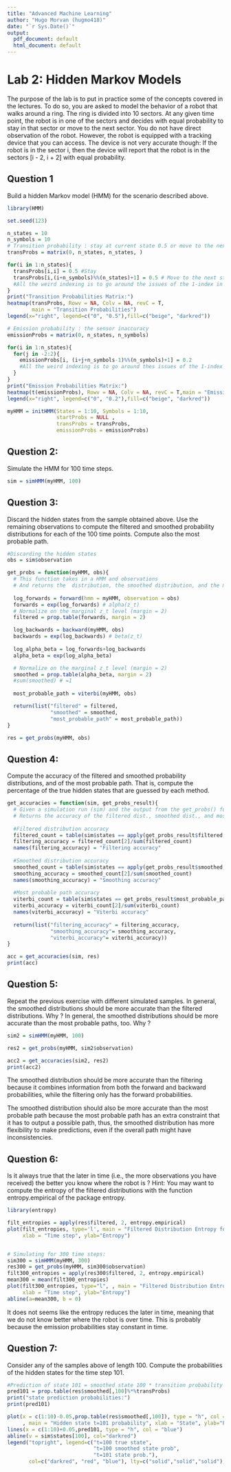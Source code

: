 ```yaml
---
title: "Advanced Machine Learning"
author: "Hugo Morvan (hugmo418)"
date: "`r Sys.Date()`"
output:
  pdf_document: default
  html_document: default
---
```


# Lab 2: Hidden Markov Models

The purpose of the lab is to put in practice some of the concepts covered in the lectures. To do so, you are asked to model the behavior of a robot that walks around a ring. The ring is divided into 10 sectors. At any given time point, the robot is in one of the sectors and decides with equal probability to stay in that sector or move to the next sector. You do not have direct observation of the robot. However, the robot is equipped with a tracking device that you can access. The device is not very accurate though: If the robot is in the sector i, then the device will report that the robot is in the sectors [i - 2, i + 2] with equal probability.

## Question 1 

Build a hidden Markov model (HMM) for the scenario described above.

```r
library(HMM)

set.seed(123)

n_states = 10
n_symbols = 10
# Transition probability : stay at current state 0.5 or move to the next
transProbs = matrix(0, n_states, n_states, )

for(i in 1:n_states){
  transProbs[i,i] = 0.5 #Stay
  transProbs[i,(i+n_symbols)%%(n_states)+1] = 0.5 # Move to the next state
  #All the weird indexing is to go around the issues of the 1-index in R
}
print("Transition Probabilities Matrix:")
heatmap(transProbs, Rowv = NA, Colv = NA, revC = T,
        main = "Transition Probabilities")
legend(x="right", legend=c("0", "0.5"),fill=c("beige", "darkred"))

# Emission probability : the sensor inaccuracy
emissionProbs = matrix(0, n_states, n_symbols)

for(i in 1:n_states){
  for(j in -2:2){
    emissionProbs[i, (i+j+n_symbols-1)%%(n_symbols)+1] = 0.2
    #All the weird indexing is to go around thes issues of the 1-index in R
  }
}
print("Emission Probabilities Matrix:")
heatmap(t(emissionProbs), Rowv = NA, Colv = NA, revC = T,main = "Emission Probabilities", xlab = "True state", ylab="Observed state")
legend(x="right", legend=c("0", "0.2"),fill=c("beige", "darkred"))

myHMM = initHMM(States = 1:10, Symbols = 1:10, 
                startProbs = NULL , 
                transProbs = transProbs, 
                emissionProbs = emissionProbs)
```

## Question 2:

Simulate the HMM for 100 time steps.

```r
sim = simHMM(myHMM, 100)
```

## Question 3:

Discard the hidden states from the sample obtained above. Use the remaining observations to compute the filtered and smoothed probability distributions for each of the 100 time points. Compute also the most probable path.

```r

#Discarding the hidden states
obs = sim$observation

get_probs = function(myHMM, obs){
  # This function takes in a HMM and observations
  # And returns the  distribution, the smoothed distribution, and the most probable path
  
  log_forwards = forward(hmm = myHMM, observation = obs)
  forwards = exp(log_forwards) # alpha(z_t)
  # Normalize on the marginal z_t level (margin = 2)
  filtered = prop.table(forwards, margin = 2)

  log_backwards = backward(myHMM, obs)
  backwards = exp(log_backwards) # beta(z_t)
  
  log_alpha_beta = log_forwards+log_backwards
  alpha_beta = exp(log_alpha_beta)

  # Normalize on the marginal z_t level (margin = 2)
  smoothed = prop.table(alpha_beta, margin = 2)
  #sum(smoothed) # =1
  
  most_probable_path = viterbi(myHMM, obs)

  return(list("filtered" = filtered, 
              "smoothed" = smoothed, 
              "most_probable_path" = most_probable_path))
}

res = get_probs(myHMM, obs)

```


## Question 4:

Compute the accuracy of the filtered and smoothed probability distributions, and of the most probable path. That is, compute the percentage of the true hidden states that are guessed by each method.

```r
get_accuracies = function(sim, get_probs_result){
  # Given a simulation run (sim) and the output from the get_probs() function
  # Returns the accuracy of the filtered dist., smoothed dist., and most probable path.
  
  #Filtered distribution accuracy
  filtered_count = table(sim$states == apply(get_probs_result$filtered, 2, which.max))
  filtering_accuracy = filtered_count[2]/sum(filtered_count)
  names(filtering_accuracy) = "Filtering accuracy"
  
  #Smoothed distribution accuracy
  smoothed_count = table(sim$states == apply(get_probs_result$smoothed, 2, which.max))
  smoothing_accuracy = smoothed_count[2]/sum(smoothed_count)
  names(smoothing_accuracy) = "Smoothing accuracy"
  
  #Most probable path accuracy
  viterbi_count = table(sim$states == get_probs_result$most_probable_path)
  viterbi_accuracy = viterbi_count[2]/sum(viterbi_count)
  names(viterbi_accuracy) = "Viterbi accuracy"
  
  return(list("filtering_accuracy" = filtering_accuracy, 
              "smoothing_accuracy"= smoothing_accuracy, 
              "viterbi_accuracy"= viterbi_accuracy))
}

acc = get_accuracies(sim, res)
print(acc)
```

## Question 5:

Repeat the previous exercise with different simulated samples. 
In general, the smoothed distributions should be more accurate than the filtered distributions. Why ? 
In general, the smoothed distributions should be more accurate than the most probable paths, too. Why ?

```r
sim2 = simHMM(myHMM, 100)

res2 = get_probs(myHMM, sim2$observation)

acc2 = get_accuracies(sim2, res2)
print(acc2)
```

The smoothed distribution should be more accurate than the filtering because it combines information from both the forward and backward probabilities, while the filtering only has the forward probabilities.

The smoothed distribution should also be more accurate than the most probable path because the most probable path has an extra constraint that it has to output a possible path, thus, the smoothed distribution has more flexibility to make predictions, even if the overall path might have inconsistencies. 

## Question 6:

Is it always true that the later in time (i.e., the more observations you have received) the better you know where the robot is ?
Hint: You may want to compute the entropy of the filtered distributions with the function entropy.empirical of the package entropy.

```r
library(entropy)

filt_entropies = apply(res$filtered, 2, entropy.empirical)
plot(filt_entropies, type='l', main = "Filtered Distribution Entropy for 100 time steps",
     xlab = "Time step", ylab="Entropy")


# Simulating for 300 time steps:
sim300 = simHMM(myHMM, 300)
res300 = get_probs(myHMM, sim300$observation)
filt300_entropies = apply(res300$filtered, 2, entropy.empirical)
mean300 = mean(filt300_entropies)
plot(filt300_entropies, type="l", , main = "Filtered Distribution Entropy for 300 time steps",
     xlab = "Time step", ylab="Entropy")
abline(a=mean300, b = 0)
```

It does not seems like the entropy reduces the later in time, meaning that we do not know better where the robot is over time. This is probably because the emission probabilities stay constant in time.

## Question 7:

Consider any of the samples above of length 100. Compute the probabilities of the hidden states for the time step 101.

```r
#Prediction of state 101 = smoothed state 100 * transition probability
pred101 = prop.table(res$smoothed[,100]%*%transProbs)
print("state prediction probabilities:")
print(pred101)

plot(x = c(1:10)-0.05,prop.table(res$smoothed[,100]), type = "h", col = "red",
     , main = "Hidden state t=101 probability", xlab = "State", ylab="Probability")
lines(x = c(1:10)+0.05,pred101, type = "h", col = "blue")
abline(v = sim$states[100], col="darkred")
legend("topright", legend=c("t=100 true state", 
                            "t=100 smoothed state prob", 
                            "t=101 state prob."), 
       col=c("darkred", "red", "blue"), lty=c("solid","solid","solid"), cex=0.7)

```


